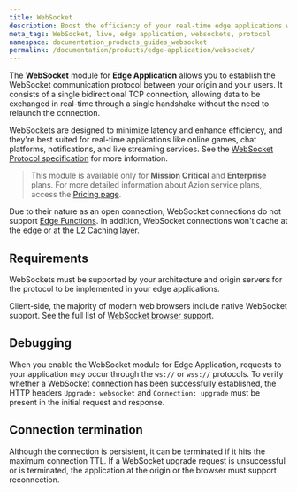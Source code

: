 ```yaml
---
title: WebSocket
description: Boost the efficiency of your real-time edge applications with the WebSocket protocol for Azion Edge Application.
meta_tags: WebSocket, live, edge application, websockets, protocol
namespace: documentation_products_guides_websocket
permalink: /documentation/products/edge-application/websocket/
---
```


The **WebSocket** module for **Edge Application** allows you to establish the WebSocket communication protocol between your origin and your users. It consists of a single bidirectional TCP connection, allowing data to be exchanged in real-time through a single handshake without the need to relaunch the connection.

WebSockets are designed to minimize latency and enhance efficiency, and they're best suited for real-time applications like online games, chat platforms, notifications, and live streaming services. See the [WebSocket Protocol specification](https://datatracker.ietf.org/doc/html/rfc6455) for more information.

> This module is available only for **Mission Critical** and **Enterprise** plans. For more detailed information about Azion service plans, access the [Pricing page](https://www.azion.com/en/pricing/).

Due to their nature as an open connection, WebSocket connections do not support [Edge Functions](/en/documentation/products/edge-application/edge-functions/). In addition, WebSocket connections won't cache at the edge or at the [L2 Caching](/en/documentation/products/edge-application/l2-caching/) layer.

## Requirements

WebSockets must be supported by your architecture and origin servers for the protocol to be implemented in your edge applications.

Client-side, the majority of modern web browsers include native WebSocket support. See the full list of [WebSocket browser support](https://caniuse.com/websockets).

## Debugging

When you enable the WebSocket module for Edge Application, requests to your application may occur through the `ws://` or `wss://` protocols. To verify whether a WebSocket connection has been successfully established, the HTTP headers `Upgrade: websocket` and `Connection: upgrade` must be present in the initial request and response.

## Connection termination

Although the connection is persistent, it can be terminated if it hits the maximum connection TTL. If a WebSocket upgrade request is unsuccessful or is terminated, the application at the origin or the browser must support reconnection.
